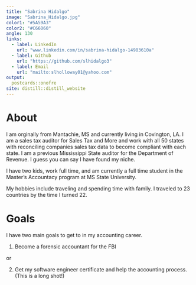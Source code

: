 ```yaml
---
title: "Sabrina Hidalgo"
image: "Sabrina_Hidalgo.jpg"
color1: "#5A59A3"
color2: "#C66060"
angle: 130
links:
  - label: LinkedIn
    url: "www.linkedin.com/in/sabrina-hidalgo-14983610a"
  - label: Github
    url: "https://github.com/slhidalgo3"
  - label: Email
    url: "mailto:slholloway01@yahoo.com"
output:
  postcards::onofre
site: distill::distill_website  
---
```

 
# About

I am orginally from Mantachie, MS and currently living in Covington, LA. I am a sales tax auditor for Sales Tax and More and work with all 50 states with reconciling companies sales tax data to become compliant with each state. I am a previous Mississippi State auditor for the Department of Revenue. I guess you can say I have found my niche. 

I have two kids, work full time, and am currently a full time student in the Master's Accountacy program at MS State University.

My hobbies include traveling and spending time with family. I traveled to 23 countries by the time I turned 22.



# Goals

I have two main goals to get to in my accounting career. 

1) Become a forensic accountant for the FBI

or

2) Get my software engineer certificate and help the accounting process. (This is a long shot!)


